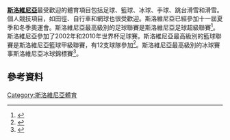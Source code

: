 '''[[斯洛維尼亞|斯洛維尼亞]]'''最受歡迎的體育項目包括足球、籃球、冰球、手球、跳台滑雪和滑雪。個人競技項目，如田徑、自行車和網球也很受歡迎。斯洛維尼亞已經參加十一屆夏季和冬季奧運會。斯洛維尼亞最高級別的足球聯賽是斯洛維尼亞足球超級聯賽<ref>{{cite web | url = http://www.prvaliga.si/Default.asp | title = PrvaLiga | publisher = [[Slovenian_PrvaLiga|Slovenian PrvaLiga]] official website | accessdate = 23 September 2013 | language = sl | archive-date = 2016-07-03 | archive-url = https://web.archive.org/web/20160703013837/http://www.prvaliga.si/Default.asp | dead-url = no }}</ref>。斯洛維尼亞參加了2002年和2010年世界杯足球賽。斯洛維尼亞最高級別的籃球聯賽是斯洛維尼亞籃球甲級聯賽，有12支球隊參加<ref>{{cite web | url = http://www.kzs-zveza.si/kzs/ | title = Košarkarska zveza Slovenije | publisher = [[Basketball_Federation_of_Slovenia|Basketball Federation of Slovenia]] official website | accessdate = 12 February 2010 | language = sl | deadurl = yes | archiveurl = https://web.archive.org/web/20100207191454/http://www.kzs-zveza.si/kzs/ | archivedate = 2010年2月7日 }}</ref>。斯洛維尼亞最高級別的冰球賽事斯洛維尼亞冰球錦標賽<ref>{{cite web | url = http://www.hokejska-zveza.si/ | title = Hokejska zveza Slovenije | publisher = Hockey Federation of Slovenia official website | accessdate = 12 February 2010 | language = sl | archive-date = 2001-01-24 | archive-url = https://web.archive.org/web/20010124034400/http://www.hokejska-zveza.si/ | dead-url = yes }}</ref>。
==參考資料==
<references/>

{{歐洲題目|體育}}

{{stub|斯洛文尼亚}}
[[Category:斯洛維尼亞體育|Category:斯洛維尼亞體育]]